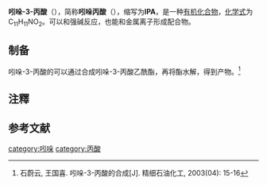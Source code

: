 {{chembox
| verifiedrevid = 
|   Name = 吲哚-3-丙酸
|   NameEn = 3-indolepropionic acid
|   ImageFile =3-Indolepropionic acid skeletal.svg 
|   ImageName = 
|   OtherNames = 3-吲哚丙酸<BR>吲哚丙酸<BR>IPA
|   IUPACName = 
| Section1 = {{Chembox Identifiers
| ChemSpiderID_Ref = {{chemspidercite|correct|chemspider}}
| ChemSpiderID = 3613
| PubChem = 
| InChI =
| InChIKey =
| SMILES = 
| StdInChI_Ref = {{stdinchicite|correct|chemspider}}
| StdInChI =
| StdInChIKey_Ref = {{stdinchicite|correct|chemspider}}
| StdInChIKey = 
| CASNo = 830-96-6
| CASNo_Ref = {{cascite|correct|CAS}}
  }}
| Section2 = {{Chembox Properties
|   Formula = C<sub>11</sub>H<sub>11</sub>NO<sub>2</sub>
|   MolarMass = 189.21
|   Appearance = 
|   Density = 0.960 g/cm<sup>3</sup>（20℃）
|   MeltingPt = 134-135℃
|   Solubility = 
|   BoilingPt = 
|   Solvent = [[乙醇|乙醇]]、[[乙醚|乙醚]]、<BR>[[丙酮|丙酮]]等有机溶剂
|   SolubleOther = 易溶
  }}
| Section7 = {{Chembox Hazards
|  EUHazardSymbol =
|  RPhrases =
|  SPhrases =
|  FlashPt = 
|  pKa = 
|  pKb = 
|  EUClass =
|  EUIndex = 
|  MainHazards = 
|  NFPA-H = 
|  NFPA-F = 
|  NFPA-R = 
|  NFPA-O = 
|  RSPhrases = 
|  Autoignition = 
|  ExploLimits = 
|  PEL = 
  }}
| Section8 = {{Chembox Related
|   Function = 
|   OtherFunctn = 
|   OtherAnions = 
|   OtherCations = 
|   OtherCpds = [[吲哚-3-甲酸|吲哚-3-甲酸]]、[[吲哚-3-乙酸|吲哚-3-乙酸]]<BR>[[吲哚-3-丁酸|吲哚-3-丁酸]]
  }}
}}

'''吲哚-3-丙酸'''{{Notetag|{{標音|字=吲哚|拼音=yǐn duǒ|注音=ㄧㄣˇ　ㄉㄨㄛˇ}}}}（{{Lang-en|'''Indole-3-propionic acid'''}}），简称'''吲哚丙酸'''（{{Lang-en|'''Indolepropionic acid'''}}），缩写为'''IPA'''，是一种[[有机化合物|有机化合物]]，[[化学式|化学式]]为C<sub>11</sub>H<sub>11</sub>NO<sub>2</sub>。可以和强碱反应，也能和金属离子形成配合物。

==制备==
吲哚-3-丙酸的可以通过合成吲哚-3-丙酸乙酰酯，再将酯水解，得到产物。<ref>石蔚云, 王国喜. 吲哚-3-丙酸的合成[J]. 精细石油化工, 2003(04): 15-16</ref>

==注釋==
{{Notefoot}}

==参考文献==
{{reflist}}

[[category:吲哚|category:吲哚]]
[[category:丙酸|category:丙酸]]